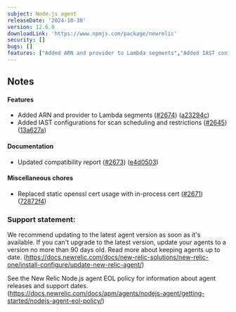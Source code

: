 ```yaml
---
subject: Node.js agent
releaseDate: '2024-10-30'
version: 12.6.0
downloadLink: 'https://www.npmjs.com/package/newrelic'
security: []
bugs: []
features: ["Added ARN and provider to Lambda segments","Added IAST configurations for scan scheduling and restrictions"]
---
```


## Notes

#### Features

* Added ARN and provider to Lambda segments ([#2674](https://github.com/newrelic/node-newrelic/pull/2674)) ([a23294c](https://github.com/newrelic/node-newrelic/commit/a23294c2d2cc665de5df1a0f3c9099dedbfbb896))
* Added IAST configurations for scan scheduling and restrictions ([#2645](https://github.com/newrelic/node-newrelic/pull/2645)) ([13a627a](https://github.com/newrelic/node-newrelic/commit/13a627a1a1529dd8f8c93d0b9f582457c019a63e))

#### Documentation

* Updated compatibility report ([#2673](https://github.com/newrelic/node-newrelic/pull/2673)) ([e4d0503](https://github.com/newrelic/node-newrelic/commit/e4d0503934f7de45d3cdb6dbb4640a66cf8d8421))

#### Miscellaneous chores

* Replaced static openssl cert usage with in-process cert ([#2671](https://github.com/newrelic/node-newrelic/pull/2671)) ([72872f4](https://github.com/newrelic/node-newrelic/commit/72872f4313fd9bc6d2b358a735dc76b9cda1a489))


### Support statement:

We recommend updating to the latest agent version as soon as it's available. If you can't upgrade to the latest version, update your agents to a version no more than 90 days old. Read more about keeping agents up to date. (https://docs.newrelic.com/docs/new-relic-solutions/new-relic-one/install-configure/update-new-relic-agent/)

See the New Relic Node.js agent EOL policy for information about agent releases and support dates. (https://docs.newrelic.com/docs/apm/agents/nodejs-agent/getting-started/nodejs-agent-eol-policy/)